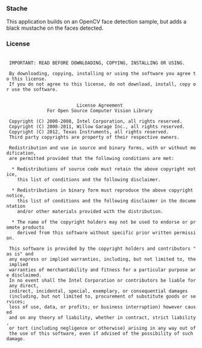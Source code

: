 === Stache ===
This application builds on an OpenCV face detection sample, but adds a
black mustache on the faces detected.

=== License ===
 <nowiki>
 IMPORTANT: READ BEFORE DOWNLOADING, COPYING, INSTALLING OR USING. 
 
 By downloading, copying, installing or using the software you agree to this license.
 If you do not agree to this license, do not download, install, copy or use the software.
 
 
                          License Agreement
               For Open Source Computer Vision Library
 
 Copyright (C) 2000-2008, Intel Corporation, all rights reserved.
 Copyright (C) 2008-2011, Willow Garage Inc., all rights reserved.
 Copyright (C) 2012, Texas Instruments, all rights reserved.
 Third party copyrights are property of their respective owners.
 
 Redistribution and use in source and binary forms, with or without modification,
 are permitted provided that the following conditions are met:
 
  * Redistributions of source code must retain the above copyright notice,
    this list of conditions and the following disclaimer.
 
  * Redistributions in binary form must reproduce the above copyright notice,
    this list of conditions and the following disclaimer in the documentation
    and/or other materials provided with the distribution.
 
  * The name of the copyright holders may not be used to endorse or promote products
    derived from this software without specific prior written permission.
 
 This software is provided by the copyright holders and contributors "as is" and
 any express or implied warranties, including, but not limited to, the implied
 warranties of merchantability and fitness for a particular purpose are disclaimed.
 In no event shall the Intel Corporation or contributors be liable for any direct,
 indirect, incidental, special, exemplary, or consequential damages
 (including, but not limited to, procurement of substitute goods or services;
 loss of use, data, or profits; or business interruption) however caused
 and on any theory of liability, whether in contract, strict liability,
 or tort (including negligence or otherwise) arising in any way out of
 the use of this software, even if advised of the possibility of such damage.
</nowiki>
